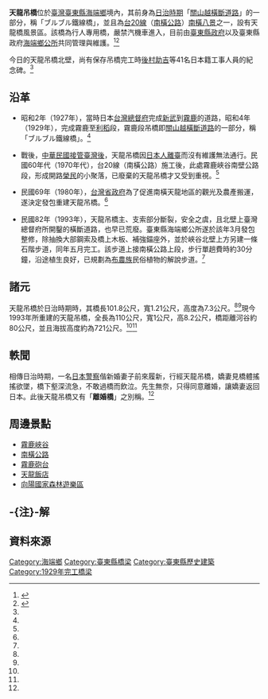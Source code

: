 {{tw monument
|name = 天龍橋
|image =Tien-Long Suspension Bridge.jpg
|imagename = 天龍吊橋南岸橋頭
|othername= 天龍吊橋
|formalname= 天龍橋
|level = [[臺東縣文化資產列表#歷史建築|歷史建築]]
|class= 橋梁
|location = {{TWN}}[[臺東縣|臺東縣]][[海端鄉|海端鄉]]
|time = {{flagicon|Empire of Japan}} 日本昭和4年（1929年）
|cost = 
|open = 2003年12月31日
|website = [https://web.archive.org/web/20150119193434/http://www.boch.gov.tw/boch/frontsite/cultureassets/caseBasicInfoAction.do?method=doViewCaseBasicInfo&caseId=VA09602000775&version=1&assetsClassifyId=1.2 天龍橋]
|coordinates  = {{coord|23.173055|N|121.042842|E|display=title,inline|scale:10000}}
}}
{{Infobox bridge
|bridge_name  = 天龍吊橋
|image        =
|image_size   = 
|caption      = 
|official_name= 天龍橋
|carries      = 
|crosses      = [[新武呂溪|新武呂溪]]
|locale       = [[臺東縣|臺東縣]]、[[海端鄉|海端鄉]]境內
|maint        = [[臺東縣政府|臺東縣政府]] <br>以及[[海端鄉|海端鄉]][[鄉公所|鄉公所]]
|length       = {{convert|110|m|ft|0}}
|width        = 少於{{convert|1.5|m|ft|0}}
|design       = [[懸索橋|懸索橋]]
|open         = 昭和4年（1929年）<br >民國69年（1980年）
|closed       = 民國34年（1945年），戰後日人離台廢棄
|coordinates  = {{coord|23.173055|N|121.042842|E|display=inline|scale:10000}}
}}

'''天龍吊橋'''位於[[臺灣|臺灣]][[臺東縣|臺東縣]][[海端鄉|海端鄉]]境內，其前身為[[台灣日治時期|日治時期]]「[[關山越嶺古道|關山越橫斷道路]]」的一部分，稱「ブルブル鐵線橋」，並且為[[台20線|台20線]]（[[南橫公路|南橫公路]]）[[南橫八景|南橫八景]]之一，設有天龍橋風景區。該橋為行人專用橋，嚴禁汽機車進入，目前由[[臺東縣政府|臺東縣政府]]以及臺東縣政府[[海端鄉公所|海端鄉公所]]共同管理與維護。<ref name="文化部 文化資產局 天龍吊橋">{{cite web |url=http://www.boch.gov.tw/boch/frontsite/cultureassets/caseBasicInfoAction.do?method=doViewCaseBasicInfo&caseId=VA09602000775&version=1&assetsClassifyId=1.2 |title=文化部 文化資產局 天龍吊橋 |accessdate=2003-12-31 |deadurl=yes |archiveurl=https://web.archive.org/web/20150119193434/http://www.boch.gov.tw/boch/frontsite/cultureassets/caseBasicInfoAction.do?method=doViewCaseBasicInfo&caseId=VA09602000775&version=1&assetsClassifyId=1.2 |archivedate=2015-01-19 }}</ref><ref name="台東縣政府 台東觀光網 天龍吊橋">{{cite web |url=http://tour.taitung.gov.tw/zh-tw/Travel/ScenicSpot/212/%E5%A4%A9%E9%BE%8D%E5%90%8A%E6%A9%8B |title=台東縣政府 台東觀光網 天龍吊橋 |accessdate=2015-01-08 |archive-url=https://web.archive.org/web/20161128035507/http://tour.taitung.gov.tw/zh-tw/Travel/ScenicSpot/212/%E5%A4%A9%E9%BE%8D%E5%90%8A%E6%A9%8B |archive-date=2016-11-28 |dead-url=yes }}</ref>

今日的天龍吊橋北壁，尚有保存吊橋完工時[[後村助吉|後村助吉]]等41名日本籍工事人員的紀念碑。<ref name="文化部 文化資產局 天龍吊橋"/>

== 沿革 ==
* 昭和2年（1927年），當時日本[[台灣總督府|台灣總督府]]完成[[新武|新武]]到[[霧鹿|霧鹿]]的道路，昭和4年（1929年），完成霧鹿至[[利稻|利稻]]段，霧鹿段吊橋即[[關山越橫斷道路|關山越橫斷道路]]的一部分，稱「ブルブル鐵線橋」。<ref name="文化部 文化資產局 天龍吊橋"/>

* 戰後，[[臺灣戰後時期|中華民國接管臺灣後]]，天龍吊橋因[[引揚歸國|日本人離臺]]{{noteTag|凡將符合[[臺灣省行政長官公署|臺灣省行政長官公署]]頒布之規定，除技術人員、教師、醫師等必要留用之人，其餘日僑、繳械之日軍與遭撤職之[[臺灣總督府|臺灣總督府]]官員約有46萬，必須分批次由[[基隆港|基隆港]]、[[臺中港|臺中港]]、[[高雄港|高雄港]]、[[花蓮港|花蓮港]]搭船撤離臺灣。1947年發生[[228事件|228事件]]後，國民政府考量到臺灣局勢不穩，深憂親日之臺灣人可能會利用日本關係造次反抗，為避免節外生枝，將原本留用約有3至4萬的日本人引揚歸國，直到1949年才全數撤完。}}而沒有維護無法通行。民國60年代（1970年代），台20線（南橫公路）施工後，此處霧鹿峽谷南壁公路段，形成開路[[榮民|榮民]]的小聚落，已廢棄的天龍吊橋才又受到重視。<ref name="文化部 文化資產局 天龍吊橋"/>

* 民國69年（1980年），[[台灣省政府|台灣省政府]]為了促進南橫天龍地區的觀光及農產搬運，遂決定發包重建天龍吊橋。<ref name="文化部 文化資產局 天龍吊橋"/>

* 民國82年（1993年），天龍吊橋主、支索部分斷裂，安全之虞，且北壁上臺灣總督府所開鑿的橫斷道路，也早已荒廢。臺東縣海端鄉公所遂於該年3月發包整修，除抽換大部鋼索及橋上木板、補強錨座外，並於峽谷北壁上方另建一條石階步道，同年五月完工。該步道上接南橫公路上段，步行單趟費時約30分鐘，沿途植生良好，已規劃為[[布農族|布農族]]民俗植物的解說步道。<ref name="文化部 文化資產局 天龍吊橋"/>

== 諸元 ==
天龍吊橋於日治時期時，其橋長101.8公尺，寬1.21公尺，高度為7.3公尺。<ref name="文化部 文化資產局 天龍吊橋"/><ref name="台東縣政府 台東觀光網 天龍吊橋"/>現今1993年所重建的天龍吊橋，全長為110公尺，寬1公尺，高8.2公尺，橋距離河谷約80公尺，並且海拔高度約為721公尺。<ref name="文化部 文化資產局 天龍吊橋"/><ref name="台東縣政府 台東觀光網 天龍吊橋"/>

== 軼聞 ==
相傳日治時期，一名[[日本警察|日本警察]]偕新婚妻子前來履新，行經天龍吊橋，嬌妻見橋體搖搖欲墜，橋下壑深流急，不敢過橋而飲泣。先生無奈，只得同意離婚，讓嬌妻返回日本。此後天龍吊橋又有「'''離婚橋'''」之別稱。<ref name="文化部 文化資產局 天龍吊橋"/>

== 周邊景點 ==
* [[霧鹿峽谷|霧鹿峽谷]]
* [[南橫公路|南橫公路]]
* [[霧鹿砲台|霧鹿砲台]]
* [[天龍飯店|天龍飯店]]
* [[向陽國家森林遊樂區|向陽國家森林遊樂區]]

== -{注}-解 ==
{{NoteFoot}}

== 資料來源 ==
{{Reflist}}
{{臺東縣文化資產}}
[[Category:海端鄉|Category:海端鄉]]
[[Category:臺東縣橋梁|Category:臺東縣橋梁]]
[[Category:臺東縣歷史建築|Category:臺東縣歷史建築]]
[[Category:1929年完工橋梁|Category:1929年完工橋梁]]
